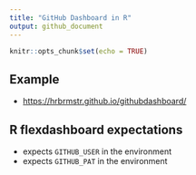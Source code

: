 ```yaml
---
title: "GitHub Dashboard in R"
output: github_document
---
```


```r
knitr::opts_chunk$set(echo = TRUE)
```

## Example

- <https://hrbrmstr.github.io/githubdashboard/>

## R flexdashboard expectations

- expects `GITHUB_USER` in the environment
- expects `GITHUB_PAT` in the environment

